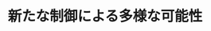 ﻿---
title: "新たな制御による多様な可能性"
category: "工学院系"
vol: 66
interviewee: "山浦・黄"
url: "http://www.dycon.mech.e.titech.ac.jp/prof.html"
tags: ["制御","ロボット","進化","機構","生産"]
pdf: "66-5-yamaura-huang.pdf"
career: ""
preface: "今日、生産されているロボットの種類は多岐に渡る。中には、テレビにより紹介されるものもあるなど、身近になっている。一方で、産業の進化に伴い、複雑な機構を持つロボットが増え、制御に要求される技術や精度は日々高度化している。ロボットの高精度な制御を可能とすることによって、社会のさまざまなニーズに応えていくことが、山浦・黄研究室の目標である。今回は、その中でも黄先生の研究である、安定した二足歩行や作業能力の拡張などを目標とした、制御方法についての話を伺った。"
---
